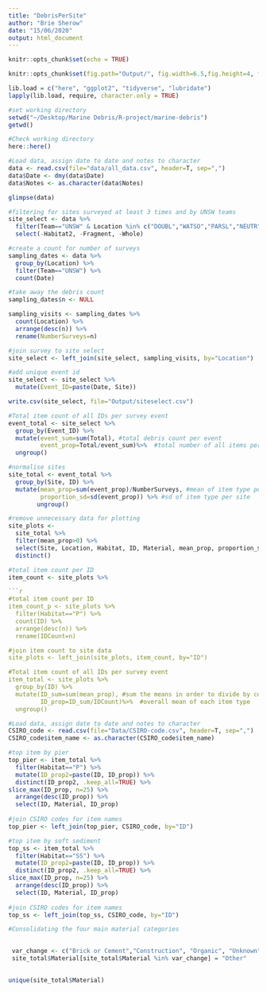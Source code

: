 ```yaml
---
title: "DebrisPerSite"
author: "Brie Sherow"
date: "15/06/2020"
output: html_document
---
```


```r
knitr::opts_chunk$set(echo = TRUE)
```

```r
knitr::opts_chunk$set(fig.path="Output/", fig.width=6.5,fig.height=4, fig.align="center")
```

```r
lib.load = c("here", "ggplot2", "tidyverse", "lubridate") 
lapply(lib.load, require, character.only = TRUE) 
```

```r
#set working directory
setwd("~/Desktop/Marine Debris/R-project/marine-debris")
getwd()

#Check working directory
here::here()

#Load data, assign date to date and notes to character
data <- read.csv(file="data/all_data.csv", header=T, sep=",")
data$Date <- dmy(data$Date)
data$Notes <- as.character(data$Notes)

glimpse(data)
```


```r
#filtering for sites surveyed at least 3 times and by UNSW teams
site_select <- data %>%
  filter(Team=="UNSW" & Location %in% c("DOUBL","WATSO","PARSL","NEUTR","CLIFT","ATHOL")) %>%
  select(-Habitat2, -Fragment, -Whole)
```

```r
#create a count for number of surveys
sampling_dates <- data %>%
  group_by(Location) %>%
  filter(Team=="UNSW") %>%
  count(Date)

#take away the debris count
sampling_dates$n <- NULL

sampling_visits <- sampling_dates %>%
  count(Location) %>%
  arrange(desc(n)) %>%
  rename(NumberSurveys=n)

#join survey to site select
site_select <- left_join(site_select, sampling_visits, by="Location")

#add unique event id
site_select <- site_select %>%
  mutate(Event_ID=paste(Date, Site))

write.csv(site_select, file="Output/siteselect.csv")
```

```r
#Total item count of all IDs per survey event
event_total <- site_select %>%
  group_by(Event_ID) %>%
  mutate(event_sum=sum(Total), #total debris count per event
         event_prop=Total/event_sum)%>%  #total number of all items per survey event
  ungroup()

#normalise sites
site_total <- event_total %>%
  group_by(Site, ID) %>%
  mutate(mean_prop=sum(event_prop)/NumberSurveys, #mean of item type per site
         proportion_sd=sd(event_prop)) %>% #sd of item type per site
        ungroup()

#remove unnecessary data for plotting
site_plots <-
  site_total %>%
  filter(mean_prop>0) %>%
  select(Site, Location, Habitat, ID, Material, mean_prop, proportion_sd) %>%
  distinct()
```


```r
#total item count per ID
item_count <- site_plots %>%

```r
#total item count per ID
item_count_p <- site_plots %>%
  filter(Habitat=="P") %>%
  count(ID) %>%
  arrange(desc(n)) %>%
  rename(IDCount=n)

#join item count to site data
site_plots <- left_join(site_plots, item_count, by="ID")

#Total item count of all IDs per survey event
item_total <- site_plots %>%
  group_by(ID) %>%
  mutate(ID_sum=sum(mean_prop), #sum the means in order to divide by count
         ID_prop=ID_sum/IDCount)%>%  #overall mean of each item type
  ungroup()
```


```r
#Load data, assign date to date and notes to character
CSIRO_code <- read.csv(file="Data/CSIRO-code.csv", header=T, sep=",")
CSIRO_code$item_name <- as.character(CSIRO_code$item_name)
```


```r
#top item by pier
top_pier <- item_total %>%
  filter(Habitat=="P") %>%
  mutate(ID_prop2=paste(ID, ID_prop)) %>%
  distinct(ID_prop2, .keep_all=TRUE) %>%
slice_max(ID_prop, n=25) %>%
  arrange(desc(ID_prop)) %>%
  select(ID, Material, ID_prop)
   
#join CSIRO codes for item names
top_pier <- left_join(top_pier, CSIRO_code, by="ID")
```

```r
#top item by soft sediment
top_ss <- item_total %>%
  filter(Habitat=="SS") %>%
  mutate(ID_prop2=paste(ID, ID_prop)) %>%
  distinct(ID_prop2, .keep_all=TRUE) %>%
slice_max(ID_prop, n=25) %>%
  arrange(desc(ID_prop)) %>%
  select(ID, Material, ID_prop)
   
#join CSIRO codes for item names
top_ss <- left_join(top_ss, CSIRO_code, by="ID")
```




```r
#Consolidating the four main material categories

    
 var_change <- c("Brick or Cement","Construction", "Organic", "Unknown", " ")
 site_total$Material[site_total$Material %in% var_change] = "Other"
    

unique(site_total$Material)

```


